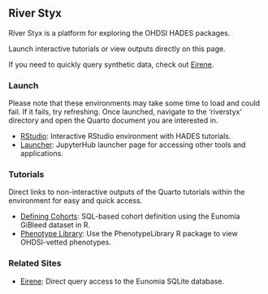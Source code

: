## River Styx

River Styx is a platform for exploring the OHDSI HADES packages. 

Launch interactive tutorials or view outputs directly on this page.

If you need to quickly query synthetic data, check out [Eirene](https://eirene.netlify.app/playground).

### Launch
Please note that these environments may take some time to load and could fail. If it fails, try refreshing. Once launched, navigate to the 'riverstyx' directory and open the Quarto document you are interested in.

- [RStudio](https://mybinder.org/v2/gh/mccullen/riverstyx-env/main?urlpath=rstudio): Interactive RStudio environment with HADES tutorials.
- [Launcher](https://mybinder.org/v2/gh/mccullen/riverstyx-env/main): JupyterHub launcher page for accessing other tools and applications.

### Tutorials
Direct links to non-interactive outputs of the Quarto tutorials within the environment for easy and quick access.

- [Defining Cohorts](defining-cohorts.qmd): SQL-based cohort definition using the Eunomia GiBleed dataset in R.
- [Phenotype Library](phenotype-library.qmd): Use the PhenotypeLibrary R package to view OHDSI-vetted phenotypes.

### Related Sites

- [Eirene](https://eirene.netlify.app/playground): Direct query access to the Eunomia SQLite database.
